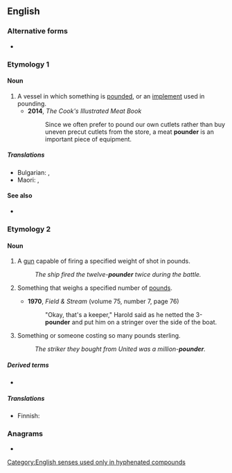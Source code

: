 {{also|Pounder}}
==English==

===Alternative forms===
* {{l|en|pr.}}

===Etymology 1===
{{suffix|en|pound|gloss1=verb|er|gloss2=agent suffix}}

====Noun====
{{en-noun}}

# A vessel in which something is [[pound]]ed, or an [[implement]] used in pounding.
#* '''2014''', ''The Cook's Illustrated Meat Book''
#*: Since we often prefer to pound our own cutlets rather than buy uneven precut cutlets from the store, a meat '''pounder''' is an important piece of equipment.

=====Translations=====
{{trans-top|pestle, something used to pound or crush a substance}}
* Bulgarian: {{t|bg|хаван|m}}, {{t+|bg|чукало|n}}
* Maori: {{t|mi|ngahiri}}, {{t|mi|pōtuki}}
{{trans-mid}}
{{trans-bottom}}

====See also====
* {{l|en|mortar and pestle}}

===Etymology 2===
{{suffix|en|pound|gloss1=measure of weight|er}}

====Noun====
{{en-noun}}

# {{lb|en|in combination}} A [[gun]] capable of firing a specified weight of shot in pounds.
#: ''The ship fired the twelve-'''pounder''' twice during the battle.''
# {{lb|en|in combination}} Something that weighs a specified number of [[pound]]s.
#* '''1970''', ''Field & Stream'' (volume 75, number 7, page 76)
#*: "Okay, that's a keeper," Harold said as he netted the 3-'''pounder''' and put him on a stringer over the side of the boat.
# {{lb|en|in combination}} Something or someone costing so many pounds sterling.
#: ''The striker they bought from United was a million-'''pounder'''.''

=====Derived terms=====
* {{l|en|quarter-pounder}}

=====Translations=====
{{trans-top|Something or someone weighing so many pounds}}
* Finnish: {{t|fi|-naulainen}}
{{trans-mid}}
{{trans-bottom}}

===Anagrams===
* {{anagrams|en|a=denopru|unroped}}

[[Category:English senses used only in hyphenated compounds]]